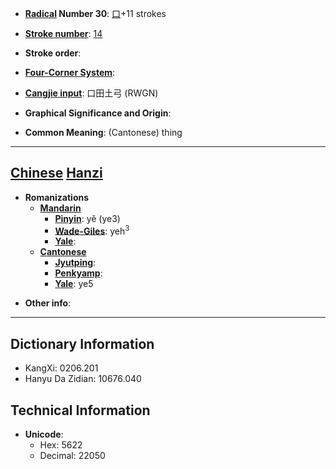 * '''[[Wiktionary:Chinese radical index| Radical]] Number 30''': [[Wiktionary:Chinese radical index 口|口]]+11 strokes

* '''[[Wiktionary:Chinese total strokes index|Stroke number]]''': [[Wiktionary:Chinese total strokes index 14|14]]

* '''Stroke order''': 

* '''[[Wiktionary:Chinese four corner index|Four-Corner System]]''': 

* '''[[Wiktionary:Chinese Cangjie index|Cangjie input]]''': 口田土弓 (RWGN)

* '''Graphical Significance and Origin''': 

* '''Common Meaning''': (Cantonese) thing

----

== [[Chinese]] [[Hanzi]] ==

* '''Romanizations'''
** '''[[Mandarin]]'''
*** '''[[Pinyin]]''': yě (ye3)
*** '''[[Wade-Giles]]''': yeh<sup>3</sup>
*** '''[[Yale]]''': 
** '''[[Cantonese]]'''
*** '''[[Jyutping]]''':
*** '''[[Penkyamp]]''': 
*** '''[[Yale]]''': ye5

* '''Other info''': 

----

== Dictionary Information ==

* KangXi: 0206.201
* Hanyu Da Zidian: 10676.040

== Technical Information ==

* '''Unicode''':
** Hex: 5622
** Decimal: 22050